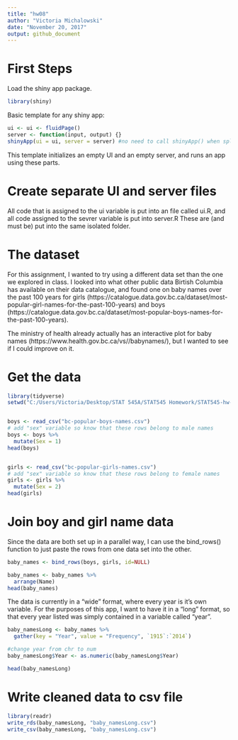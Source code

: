 ```yaml
---
title: "hw08"
author: "Victoria Michalowski"
date: "November 20, 2017"
output: github_document
---
```


# First Steps

Load the shiny app package.

```r
library(shiny)
```

Basic template for any shiny app:

```r
ui <- ui <- fluidPage()
server <- function(input, output) {}
shinyApp(ui = ui, server = server) #no need to call shinyApp() when splitting template into seperate ui and server parts
```

This template initializes an empty UI and an empty server, and runs an app using these parts.

# Create separate UI and server files

All code that is assigned to the ui variable is put into an file called ui.R, and all code assigned to the sevrer variable is put into server.R These are (and must be) put into the same isolated folder.

# The dataset

For this assignment, I wanted to try using a different data set than the one we explored in class. I looked into what other public data Birtish Columbia has available on their data catalogue, and found one on baby names over the past 100 years for girls (https://catalogue.data.gov.bc.ca/dataset/most-popular-girl-names-for-the-past-100-years) and boys (https://catalogue.data.gov.bc.ca/dataset/most-popular-boys-names-for-the-past-100-years).

The ministry of health already actually has an interactive plot for baby names (https://www.health.gov.bc.ca/vs//babynames/), but I wanted to see if I could improve on it.

# Get the data

```r
library(tidyverse)
setwd("C:/Users/Victoria/Desktop/STAT 545A/STAT545 Homework/STAT545-hw-Michalowski-Victoria/hw08 - building shiny apps")


boys <- read_csv("bc-popular-boys-names.csv")
# add "sex" variable so know that these rows belong to male names
boys <- boys %>% 
  mutate(Sex = 1)
head(boys)


girls <- read_csv("bc-popular-girls-names.csv")
# add "sex" variable so know that these rows belong to female names
girls <- girls %>%
  mutate(Sex = 2)
head(girls)
```

# Join boy and girl name data

Since the data are both set up in a parallel way, I can use the bind_rows() function to just paste the rows from one data set into the other.

```r
baby_names <- bind_rows(boys, girls, id=NULL)

baby_names <- baby_names %>% 
  arrange(Name)
head(baby_names)
```

The data is currently in a "wide" format, where every year is it's own variable. For the purposes of this app, I want to have it in a "long" format, so that every year listed was simply contained in a variable called "year".

```r
baby_namesLong <- baby_names %>%
  gather(key = "Year", value = "Frequency", `1915`:`2014`)

#change year from chr to num
baby_namesLong$Year <- as.numeric(baby_namesLong$Year)

head(baby_namesLong)
```

# Write cleaned data to csv file

```r
library(readr)
write_rds(baby_namesLong, "baby_namesLong.csv")
write_csv(baby_namesLong, "baby_namesLong.csv")
```



